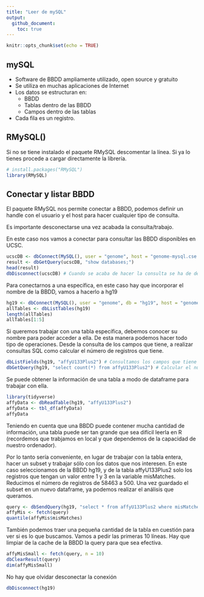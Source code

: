 ```yaml
---
title: "Leer de mySQL"
output: 
  github_document:
    toc: true
---
```


```r
knitr::opts_chunk$set(echo = TRUE)
```

## mySQL

- Software de BBDD ampliamente utilizado, open source y gratuito
- Se utiliza en muchas aplicaciones de Internet
- Los datos se estructuran en:
  - BBDD
  - Tablas dentro de las BBDD
  - Campos dentro de las tablas
- Cada fila es un registro.

## RMySQL()
Si no se tiene instalado el paquete RMySQL descomentar la línea. Si ya lo tienes procede a cargar directamente la librería.
```r
# install.packages("RMySQL")
library(RMySQL)
```

## Conectar y listar BBDD
El paquete RMySQL nos permite conectar a BBDD, podemos definir un handle con el usuario y el host para hacer cualquier tipo de consulta.

Es importante desconectarse una vez acabada la consulta/trabajo.

En este caso nos vamos a conectar para consultar las BBDD disponibles en UCSC.
```r
ucscDB <- dbConnect(MySQL(), user = "genome", host = "genome-mysql.cse.ucsc.edu")
result <- dbGetQuery(ucscDB, "show databases;")
head(result)
dbDisconnect(ucscDB) # Cuando se acaba de hacer la consulta se ha de desconectar
```

Para conectarnos a una específica, en este caso hay que incorporar el nombre de la BBDD, vamos a hacerlo a hg19
```r
hg19 <- dbConnect(MySQL(), user = "genome", db = "hg19", host = "genome-mysql.cse.ucsc.edu")
allTables <- dbListTables(hg19)
length(allTables)
allTables[1:5]
```

Si queremos trabajar con una tabla específica, debemos conocer su nombre para poder acceder a ella. De esta manera podemos hacer todo tipo de operaciones. Desde la consulta de los campos que tiene, a realizar consultas SQL como calcular el número de registros que tiene.
```r
dbListFields(hg19, "affyU133Plus2") # Consultamos los campos que tiene la tabla
dbGetQuery(hg19, "select count(*) from affyU133Plus2") # Calcular el número de registros
```

Se puede obtener la información de una tabla a modo de dataframe para trabajar con ella.
```r
library(tidyverse)
affyData <- dbReadTable(hg19, "affyU133Plus2")
affyData <- tbl_df(affyData)
affyData
```

Teniendo en cuenta que una BBDD puede contener mucha cantidad de información, una tabla puede ser tan grande que sea difícil leerla en R (recordemos que trabjamos en local y que dependemos de la capacidad de nuestro ordenador).

Por lo tanto sería conveniente, en lugar de trabajar con la tabla entera, hacer un subset y trabajar sólo con los datos que nos interesen. En este caso seleccionamos de la BBDD hg19, y de la tabla affyU133Plus2 solo los registros que tengan un valor entre 1 y 3 en la variable misMatches. Reducimos el número de registros de 58463 a 500. Una vez guardado el subset en un nuevo dataframe, ya podemos realizar el análisis que queramos.
```r
query <- dbSendQuery(hg19, "select * from affyU133Plus2 where misMatches between 1 and 3")
affyMis <- fetch(query)
quantile(affyMis$misMatches)
```

También podemos traer una pequeña cantidad de la tabla en cuestión para ver si es lo que buscamos. Vamos a pedir las primeras 10 líneas. Hay que limpiar de la cache de la BBDD la query para que sea efectiva.
```r
affyMisSmall <- fetch(query, n = 10)
dbClearResult(query)
dim(affyMisSmall)
```

No hay que olvidar desconectar la conexión
```r
dbDisconnect(hg19)
```